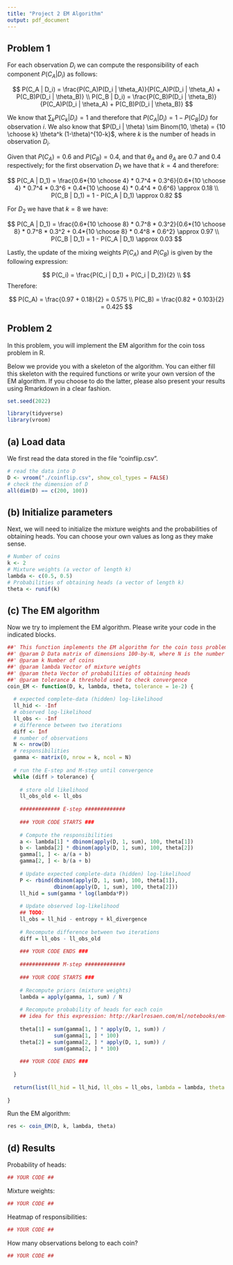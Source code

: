 ```yaml
---
title: "Project 2 EM Algorithm"
output: pdf_document
---
```


## Problem 1

For each observation $D_i$ we can compute the responsibility of each component $P(C_A | D_i)$ as follows:

$$
P(C_A | D_i) = \frac{P(C_A)P(D_i | \theta_A)}{P(C_A)P(D_i | \theta_A) + P(C_B)P(D_i | \theta_B)} \\
P(C_B | D_i) = \frac{P(C_B)P(D_i | \theta_B)}{P(C_A)P(D_i | \theta_A) + P(C_B)P(D_i | \theta_B)}
$$

We know that $\sum_{k}P(C_k | D_i) = 1$ and therefore that $P(C_A | D_i)  = 1 - P(C_B | D_i)$ for observation $i$. We also know that $P(D_i | \theta) \sim Binom(10, \theta) = {10 \choose k} \theta^k (1-\theta)^{10-k}$, where $k$ is the number of heads in observation $D_i$.

Given that $P(C_A) = 0.6$ and $P(C_B) = 0.4$, and that $\theta_A$ and $\theta_A$ are 0.7 and 0.4 respectively; for the first observation $D_1$ we have that $k = 4$ and therefore:

$$
P(C_A | D_1) = \frac{0.6*{10 \choose 4} * 0.7^4 * 0.3^6}{0.6*{10 \choose 4} * 0.7^4 * 0.3^6 + 0.4*{10 \choose 4} * 0.4^4 * 0.6^6} \approx 0.18 \\
P(C_B | D_1) = 1 - P(C_A | D_1) \approx 0.82
$$

For $D_2$ we have that $k = 8$ we have:

$$
P(C_A | D_1) = \frac{0.6*{10 \choose 8} * 0.7^8 * 0.3^2}{0.6*{10 \choose 8} * 0.7^8 * 0.3^2 + 0.4*{10 \choose 8} * 0.4^8 * 0.6^2} \approx 0.97 \\
P(C_B | D_1) = 1 - P(C_A | D_1) \approx 0.03
$$

Lastly, the update of the mixing weights $P(C_A)$ and $P(C_B)$ is given by the following expression:

$$
P(C_i) = \frac{P(C_i | D_1) + P(C_i | D_2)}{2} \\
$$
Therefore:

$$
P(C_A) = \frac{0.97 + 0.18}{2} = 0.575 \\
P(C_B) = \frac{0.82 + 0.103}{2} = 0.425 
$$

## Problem 2

In this problem, you will implement the EM algorithm for the coin toss problem in R.

Below we provide you with a skeleton of the algorithm. You can either fill this skeleton with the required functions or write your own version of the EM algorithm. If you choose to do the latter, please also present your results using Rmarkdown in a clear fashion.

```r
set.seed(2022)
```

```r
library(tidyverse)
library(vroom)
```

## (a) Load data

We first read the data stored in the file "coinflip.csv". 

```r
# read the data into D
D <- vroom("./coinflip.csv", show_col_types = FALSE)
# check the dimension of D
all(dim(D) == c(200, 100))
```

## (b) Initialize parameters

Next, we will need to initialize the mixture weights and the probabilities of obtaining heads. You can choose your own values as long as they make sense.

```r
# Number of coins
k <- 2
# Mixture weights (a vector of length k)
lambda <- c(0.5, 0.5)
# Probabilities of obtaining heads (a vector of length k)
theta <- runif(k)
```

## (c) The EM algorithm

Now we try to implement the EM algorithm. Please write your code in the indicated blocks.

```r
##' This function implements the EM algorithm for the coin toss problem
##' @param D Data matrix of dimensions 100-by-N, where N is the number of observations
##' @param k Number of coins
##' @param lambda Vector of mixture weights
##' @param theta Vector of probabilities of obtaining heads
##' @param tolerance A threshold used to check convergence
coin_EM <- function(D, k, lambda, theta, tolerance = 1e-2) {
  
  # expected complete-data (hidden) log-likelihood
  ll_hid <- -Inf
  # observed log-likelihood
  ll_obs <- -Inf
  # difference between two iterations
  diff <- Inf
  # number of observations
  N <- nrow(D)
  # responsibilities
  gamma <- matrix(0, nrow = k, ncol = N)
  
  # run the E-step and M-step until convergence 
  while (diff > tolerance) {
    
    # store old likelihood
    ll_obs_old <- ll_obs
    
    ############# E-step #############
    
    ### YOUR CODE STARTS ###
    
    # Compute the responsibilities
    a <- lambda[1] * dbinom(apply(D, 1, sum), 100, theta[1])
    b <- lambda[2] * dbinom(apply(D, 1, sum), 100, theta[2])
    gamma[1, ] <- a/(a + b)
    gamma[2, ] <- b/(a + b)
    
    # Update expected complete-data (hidden) log-likelihood
    P <- rbind(dbinom(apply(D, 1, sum), 100, theta[1]), 
               dbinom(apply(D, 1, sum), 100, theta[2]))
    ll_hid = sum(gamma * log(lambda*P))
    
    # Update observed log-likelihood
    ## TODO:
    ll_obs = ll_hid - entropy + kl_divergence
    
    # Recompute difference between two iterations
    diff = ll_obs - ll_obs_old
    
    ### YOUR CODE ENDS ###
    
    ############# M-step #############
    
    ### YOUR CODE STARTS ###
    
    # Recompute priors (mixture weights)
    lambda = apply(gamma, 1, sum) / N
    
    # Recompute probability of heads for each coin
    ## idea for this expression: http://karlrosaen.com/ml/notebooks/em-coin-flips/
    
    theta[1] = sum(gamma[1, ] * apply(D, 1, sum)) / 
               sum(gamma[1, ] * 100)
    theta[2] = sum(gamma[2, ] * apply(D, 1, sum)) / 
               sum(gamma[2, ] * 100)
    
    ### YOUR CODE ENDS ###
    
  }
  
  return(list(ll_hid = ll_hid, ll_obs = ll_obs, lambda = lambda, theta = theta, gamma = gamma))
  
}
```

Run the EM algorithm:

```r
res <- coin_EM(D, k, lambda, theta)
```


## (d) Results

Probability of heads:

```r
## YOUR CODE ##
```

Mixture weights:

```r
## YOUR CODE ##
```

Heatmap of responsibilities:

```r
## YOUR CODE ##
```

How many observations belong to each coin?

```r
## YOUR CODE ##
```
